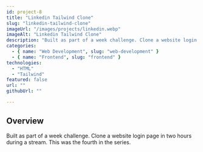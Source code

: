 ```yaml
---
id: project-8
title: "Linkedin Tailwind Clone"
slug: "linkedin-tailwind-clone"
imageUrl: "/images/projects/linkedin.webp"
imageAlt: "Linkedin Tailwind Clone"
description: "Built as part of a week challenge. Clone a website login page in two hours during a stream. This was the fourth in the series."
categories:
  - { name: "Web Development", slug: "web-development" }
  - { name: "Frontend", slug: "frontend" }
technologies:
  - "HTML"
  - "Tailwind"
featured: false
url: ""
githubUrl: ""

--- 
```


## Overview

Built as part of a week challenge. Clone a website login page in two hours during a stream. This was the fourth in the series.